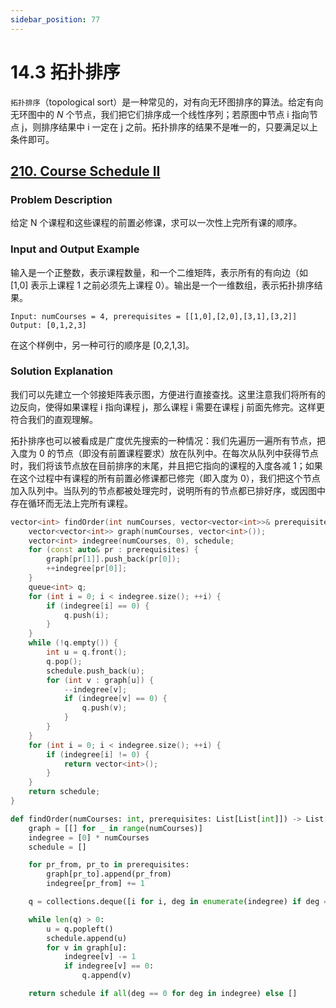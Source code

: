 ```yaml
---
sidebar_position: 77
---
```


# 14.3 拓扑排序

`拓扑排序`（topological sort）是一种常见的，对有向无环图排序的算法。给定有向无环图中的 $N$ 个节点，我们把它们排序成一个线性序列；若原图中节点 i 指向节点 j，则排序结果中 i 一定在 j 之前。拓扑排序的结果不是唯一的，只要满足以上条件即可。

## [210. Course Schedule II](https://leetcode.com/problems/course-schedule-ii/)

### Problem Description

给定 N 个课程和这些课程的前置必修课，求可以一次性上完所有课的顺序。

### Input and Output Example

输入是一个正整数，表示课程数量，和一个二维矩阵，表示所有的有向边（如 [1,0] 表示上课程 1 之前必须先上课程 0）。输出是一个一维数组，表示拓扑排序结果。

```
Input: numCourses = 4, prerequisites = [[1,0],[2,0],[3,1],[3,2]]
Output: [0,1,2,3]
```

在这个样例中，另一种可行的顺序是 [0,2,1,3]。

### Solution Explanation

我们可以先建立一个邻接矩阵表示图，方便进行直接查找。这里注意我们将所有的边反向，使得如果课程 i 指向课程 j，那么课程 i 需要在课程 j 前面先修完。这样更符合我们的直观理解。

拓扑排序也可以被看成是广度优先搜索的一种情况：我们先遍历一遍所有节点，把入度为 0 的节点（即没有前置课程要求）放在队列中。在每次从队列中获得节点时，我们将该节点放在目前排序的末尾，并且把它指向的课程的入度各减 1；如果在这个过程中有课程的所有前置必修课都已修完（即入度为 0），我们把这个节点加入队列中。当队列的节点都被处理完时，说明所有的节点都已排好序，或因图中存在循环而无法上完所有课程。

<Tabs>
<TabItem value="cpp" label="C++">

```cpp
vector<int> findOrder(int numCourses, vector<vector<int>>& prerequisites) {
    vector<vector<int>> graph(numCourses, vector<int>());
    vector<int> indegree(numCourses, 0), schedule;
    for (const auto& pr : prerequisites) {
        graph[pr[1]].push_back(pr[0]);
        ++indegree[pr[0]];
    }
    queue<int> q;
    for (int i = 0; i < indegree.size(); ++i) {
        if (indegree[i] == 0) {
            q.push(i);
        }
    }
    while (!q.empty()) {
        int u = q.front();
        q.pop();
        schedule.push_back(u);
        for (int v : graph[u]) {
            --indegree[v];
            if (indegree[v] == 0) {
                q.push(v);
            }
        }
    }
    for (int i = 0; i < indegree.size(); ++i) {
        if (indegree[i] != 0) {
            return vector<int>();
        }
    }
    return schedule;
}
```

</TabItem>
<TabItem value="py" label="Python">

```py
def findOrder(numCourses: int, prerequisites: List[List[int]]) -> List[int]:
    graph = [[] for _ in range(numCourses)]
    indegree = [0] * numCourses
    schedule = []

    for pr_from, pr_to in prerequisites:
        graph[pr_to].append(pr_from)
        indegree[pr_from] += 1

    q = collections.deque([i for i, deg in enumerate(indegree) if deg == 0])

    while len(q) > 0:
        u = q.popleft()
        schedule.append(u)
        for v in graph[u]:
            indegree[v] -= 1
            if indegree[v] == 0:
                q.append(v)

    return schedule if all(deg == 0 for deg in indegree) else []
```

</TabItem>

</Tabs>